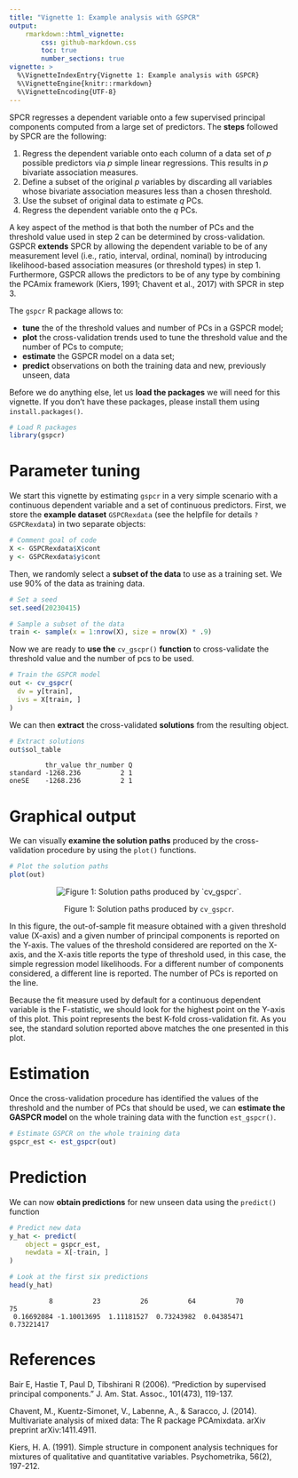 ```yaml
---
title: "Vignette 1: Example analysis with GSPCR"
output: 
    rmarkdown::html_vignette:
        css: github-markdown.css
        toc: true
        number_sections: true
vignette: >
  %\VignetteIndexEntry{Vignette 1: Example analysis with GSPCR}
  %\VignetteEngine{knitr::rmarkdown}
  %\VignetteEncoding{UTF-8}
---
```




SPCR regresses a dependent variable onto a few supervised principal components computed from a large set of predictors.
The **steps** followed by SPCR are the following:

1. Regress the dependent variable onto each column of a data set of *p* possible predictors via *p* simple linear regressions. This results in *p* bivariate association measures.
2. Define a subset of the original *p* variables by discarding all variables whose bivariate association measures less than a chosen threshold.
3. Use the subset of original data to estimate *q* PCs.
4. Regress the dependent variable onto the *q* PCs.

A key aspect of the method is that both the number of PCs and the threshold value used in step 2 can be determined by cross-validation.
GSPCR **extends** SPCR by allowing the dependent variable to be of any measurement level (i.e., ratio, interval, ordinal, nominal) by introducing likelihood-based association measures (or threshold types) in step 1.
Furthermore, GSPCR allows the predictors to be of any type by combining the PCAmix framework (Kiers, 1991; Chavent et al., 2017) with SPCR in step 3.

The `gspcr` R package allows to:

- **tune** the of the threshold values and number of PCs in a GSPCR model;
- **plot** the cross-validation trends used to tune the threshold value and the number of PCs to compute;
- **estimate** the GSPCR model on a data set;
- **predict** observations on both the training data and new, previously unseen, data

Before we do anything else, let us **load the packages** we will need for this vignette.
If you don't have these packages, please install them using `install.packages()`.


```r
# Load R packages
library(gspcr)
```

# Parameter tuning

We start this vignette by estimating `gspcr` in a very simple scenario with a continuous dependent variable and a set of continuous predictors. First, we store the **example dataset** `GSPCRexdata` (see the helpfile for details `?GSPCRexdata`) in two separate objects:


```r
# Comment goal of code
X <- GSPCRexdata$X$cont
y <- GSPCRexdata$y$cont
```

Then, we randomly select a **subset of the data** to use as a training set. We use 90\% of the data as training data.


```r
# Set a seed
set.seed(20230415)

# Sample a subset of the data
train <- sample(x = 1:nrow(X), size = nrow(X) * .9)
```

Now we are ready to **use the** `cv_gscpr()` **function** to cross-validate the threshold value and the number of pcs to be used.


```r
# Train the GSPCR model
out <- cv_gspcr(
  dv = y[train],
  ivs = X[train, ]
)
```

We can then **extract** the cross-validated **solutions** from the resulting object.


```r
# Extract solutions
out$sol_table
```

```
         thr_value thr_number Q
standard -1268.236          2 1
oneSE    -1268.236          2 1
```

# Graphical output

We can visually **examine the solution paths** produced by the cross-validation procedure by using the `plot()` functions.


```r
# Plot the solution paths
plot(out)
```

<div class="figure" style="text-align: center">
<img src="fig-solution-paths-1.svg" alt="Figure 1: Solution paths produced by `cv_gspcr`."  />
<p class="caption">Figure 1: Solution paths produced by `cv_gspcr`.</p>
</div>

In this figure, the out-of-sample fit measure obtained with a given threshold value (X-axis) and a given number of principal components is reported on the Y-axis.
The values of the threshold considered are reported on the X-axis, and the X-axis title reports the type of threshold used, in this case, the simple regression model likelihoods.
For a different number of components considered, a different line is reported. The number of PCs is reported on the line.

Because the fit measure used by default for a continuous dependent variable is the F-statistic, we should look for the highest point on the Y-axis of this plot.
This point represents the best K-fold cross-validation fit.
As you see, the standard solution reported above matches the one presented in this plot.

# Estimation

Once the cross-validation procedure has identified the values of the threshold and the number of PCs that should be used, we can **estimate the GASPCR model** on the whole training data with the function `est_gspcr()`.


```r
# Estimate GSPCR on the whole training data
gspcr_est <- est_gspcr(out)
```

# Prediction

We can now **obtain predictions** for new unseen data using the `predict()` function


```r
# Predict new data
y_hat <- predict(
    object = gspcr_est,
    newdata = X[-train, ]
)

# Look at the first six predictions
head(y_hat)
```

```
          8          23          26          64          70          75 
 0.16692084 -1.10013695  1.11181527  0.73243982  0.04385471  0.73221417 
```

# References

Bair E, Hastie T, Paul D, Tibshirani R (2006). “Prediction by supervised principal components.” J. Am. Stat. Assoc., 101(473), 119-137.

Chavent, M., Kuentz-Simonet, V., Labenne, A., & Saracco, J. (2014). Multivariate analysis of mixed data: The R package PCAmixdata. arXiv preprint arXiv:1411.4911.

Kiers, H. A. (1991). Simple structure in component analysis techniques for mixtures of qualitative and quantitative variables. Psychometrika, 56(2), 197-212.
